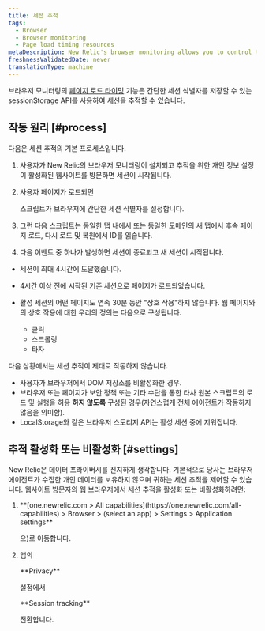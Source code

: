 ```yaml
---
title: 세션 추적
tags:
  - Browser
  - Browser monitoring
  - Page load timing resources
metaDescription: New Relic's browser monitoring allows you to control tracking of user session IDs on your website.
freshnessValidatedDate: never
translationType: machine
---
```


브라우저 모니터링의 [페이지 로드 타이밍](/docs/browser/new-relic-browser/page-load-timing-resources/page-load-timing-process) 기능은 간단한 세션 식별자를 저장할 수 있는 sessionStorage API를 사용하여 세션을 추적할 수 있습니다.

## 작동 원리 [#process]

다음은 세션 추적의 기본 프로세스입니다.

1. 사용자가 New Relic의 브라우저 모니터링이 설치되고 추적을 위한 개인 정보 설정이 활성화된 웹사이트를 방문하면 세션이 시작됩니다.

2. 사용자 페이지가 로드되면

   <InlinePopover type="browser"/>

   스크립트가 브라우저에 간단한 세션 식별자를 설정합니다.

3. 그런 다음 스크립트는 동일한 탭 내에서 또는 동일한 도메인의 새 탭에서 후속 페이지 로드, 다시 로드 및 복원에서 ID를 읽습니다.

4. 다음 이벤트 중 하나가 발생하면 세션이 종료되고 새 세션이 시작됩니다.

* 세션이 최대 4시간에 도달했습니다.

* 4시간 이상 전에 시작된 기존 세션으로 페이지가 로드되었습니다.

* 활성 세션의 어떤 페이지도 연속 30분 동안 "상호 작용"하지 않습니다. 웹 페이지와의 상호 작용에 대한 우리의 정의는 다음으로 구성됩니다.

  * 클릭
  * 스크롤링
  * 타자

다음 상황에서는 세션 추적이 제대로 작동하지 않습니다.

* 사용자가 브라우저에서 DOM 저장소를 비활성화한 경우.
* 브라우저 또는 페이지가 보안 정책 또는 기타 수단을 통한 타사 원본 스크립트의 로드 및 실행을 허용 **하지 않도록** 구성된 경우(자연스럽게 전체 에이전트가 작동하지 않음을 의미함).
* LocalStorage와 같은 브라우저 스토리지 API는 활성 세션 중에 지워집니다.

## 추적 활성화 또는 비활성화 [#settings]

New Relic은 데이터 프라이버시를 진지하게 생각합니다. 기본적으로 당사는 브라우저 에이전트가 수집한 개인 데이터를 보유하지 않으며 귀하는 세션 추적을 제어할 수 있습니다. 웹사이트 방문자의 웹 브라우저에서 세션 추적을 활성화 또는 비활성화하려면:

1. <DNT>
     **[one.newrelic.com > All capabilities](https://one.newrelic.com/all-capabilities) > Browser > (select an app) > Settings > Application settings**
   </DNT>

   으)로 이동합니다.

2. 앱의

   <DNT>
     **Privacy**
   </DNT>

   설정에서

   <DNT>
     **Session tracking**
   </DNT>

   전환합니다.
